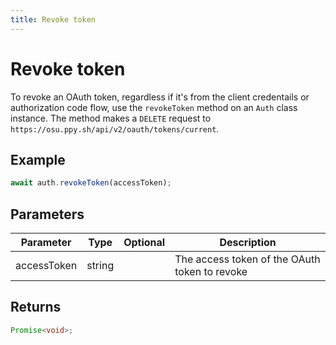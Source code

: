 ```yaml
---
title: Revoke token
---
```


# Revoke token

To revoke an OAuth token, regardless if it's from the client credentails or authorization code flow, use the `revokeToken` method on an `Auth` class instance. The method makes a `DELETE` request to `https://osu.ppy.sh/api/v2/oauth/tokens/current`.

## Example

```ts
await auth.revokeToken(accessToken);
```

## Parameters

| Parameter   | Type   | Optional | Description                                   |
| ----------- | ------ | -------- | --------------------------------------------- |
| accessToken | string |          | The access token of the OAuth token to revoke |

## Returns

```ts
Promise<void>;
```
